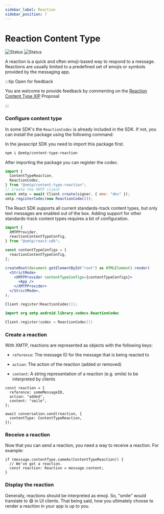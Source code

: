 ```yaml
---
sidebar_label: Reaction
sidebar_position: 7
---
```



# Reaction Content Type

![Status](https://img.shields.io/badge/Content_type_status-Standards--track-yellow) ![Status](https://img.shields.io/badge/Reference_implementation_status-Beta-yellow)

A reaction is a quick and often emoji-based way to respond to a message. Reactions are usually limited to a predefined set of emojis or symbols provided by the messaging app.

:::tip Open for feedback

You are welcome to provide feedback by commenting on the [Reaction Content Type XIP](https://github.com/orgs/xmtp/discussions/36) Proposal

:::

### Configure content type

In some SDK's the `ReactionCodec` is already included in the SDK. If not, you can install the package using the following command:

<Tabs groupId="sdk-langs">
<TabItem value="js" label="JavaScript"  attributes={{className: "js_tab"}}>

In the javascript SDK you need to import this package first.

```bash
npm i @xmtp/content-type-reaction
```

After importing the package you can register the codec.

```jsx
import {
  ContentTypeReaction,
  ReactionCodec,
} from "@xmtp/content-type-reaction";
// Create the XMTP client
const xmtp = await Client.create(signer, { env: "dev" });
xmtp.registerCodec(new ReactionCodec());
```

</TabItem>
<TabItem value="react" label="React"  attributes={{className: "react_tab"}}>

The React SDK supports all current standards-track content types, but only text messages are enabled out of the box. Adding support for other standards-track content types requires a bit of configuration.

```jsx
import {
  XMTPProvider,
  reactionContentTypeConfig,
} from "@xmtp/react-sdk";

const contentTypeConfigs = [
  reactionContentTypeConfig,
];

createRoot(document.getElementById("root") as HTMLElement).render(
  <StrictMode>
    <XMTPProvider contentTypeConfigs={contentTypeConfigs}>
      <App />
    </XMTPProvider>
  </StrictMode>,
);
```

</TabItem>
<TabItem value="swift" label="Swift"  attributes={{className: "swift_tab"}}>

```swift
Client.register(ReactionCodec());
```

</TabItem>
<TabItem value="kotlin" label="Kotlin"  attributes={{className: "kotlin_tab"}}>

```kotlin
import org.xmtp.android.library.codecs.ReactionCodec

Client.register(codec = ReactionCodec())
```

</TabItem>
</Tabs>

### Create a reaction

With XMTP, reactions are represented as objects with the following keys:

- `reference`: The message ID for the message that is being reacted to

- `action`: The action of the reaction (added or removed)

- `content`: A string representation of a reaction (e.g. smile) to be interpreted by clients

<Tabs groupId="sdk-langs">
<TabItem value="js" label="JavaScript"  attributes={{className: "js_tab"}}>

```tsx
const reaction = {
  reference: someMessageID,
  action: "added",
  content: "smile",
};

await conversation.send(reaction, {
  contentType: ContentTypeReaction,
});
```

</TabItem></Tabs>

### Receive a reaction

Now that you can send a reaction, you need a way to receive a reaction. For example:

<Tabs groupId="sdk-langs">
<TabItem value="js" label="JavaScript"  attributes={{className: "js_tab"}}>

```tsx
if (message.contentType.sameAs(ContentTypeReaction)) {
  // We've got a reaction.
  const reaction: Reaction = message.content;
}
```

</TabItem></Tabs>

### Display the reaction

Generally, reactions should be interpreted as emoji. So, "smile" would translate to 😄 in UI clients. That being said, how you ultimately choose to render a reaction in your app is up to you.